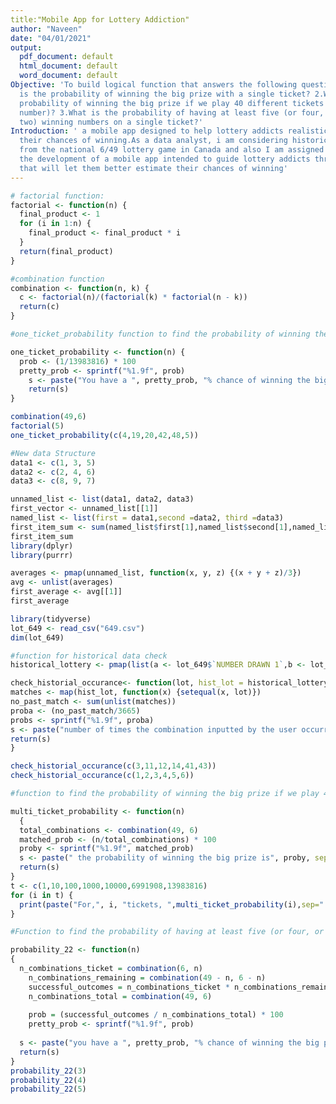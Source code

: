 ---
title:"Mobile App for Lottery Addiction"
author: "Naveen"
date: "04/01/2021"
output:
  pdf_document: default
  html_document: default
  word_document: default
Objective: 'To build logical function that answers the following questions: 1.What
  is the probability of winning the big prize with a single ticket? 2.What is the
  probability of winning the big prize if we play 40 different tickets (or any other
  number)? 3.What is the probability of having at least five (or four, or three, or
  two) winning numbers on a single ticket?'
Introduction: ' a mobile app designed to help lottery addicts realistically understand
  their chances of winning.As a data analyst, i am considering historical data coming
  from the national 6/49 lottery game in Canada and also I am assigned to assist in
  the development of a mobile app intended to guide lottery addicts through exercises
  that will let them better estimate their chances of winning'
---

```{r}
# factorial function:
factorial <- function(n) {
  final_product <- 1
  for (i in 1:n) {
    final_product <- final_product * i 
  }
  return(final_product)
}

#combination function
combination <- function(n, k) {
  c <- factorial(n)/(factorial(k) * factorial(n - k))
  return(c)
}
```

```{r}
#one_ticket_probability function to find the probability of winning the big prize with a single ticket

one_ticket_probability <- function(n) {
  prob <- (1/13983816) * 100
  pretty_prob <- sprintf("%1.9f", prob)
    s <- paste("You have a ", pretty_prob, "% chance of winning the big prize.", sep = "")
    return(s)
}

combination(49,6)
factorial(5)
one_ticket_probability(c(4,19,20,42,48,5))
```

```{r}
#New data Structure 
data1 <- c(1, 3, 5)
data2 <- c(2, 4, 6)
data3 <- c(8, 9, 7)

unnamed_list <- list(data1, data2, data3)
first_vector <- unnamed_list[[1]]
named_list <- list(first = data1,second =data2, third =data3)
first_item_sum <- sum(named_list$first[1],named_list$second[1],named_list$third[1])
first_item_sum
library(dplyr)
library(purrr)

averages <- pmap(unnamed_list, function(x, y, z) {(x + y + z)/3})
avg <- unlist(averages)
first_average <- avg[[1]]
first_average
```

```{r}
library(tidyverse)
lot_649 <- read_csv("649.csv")
dim(lot_649)

#function for historical data check 
historical_lottery <- pmap(list(a <- lot_649$`NUMBER DRAWN 1`,b <- lot_649$`NUMBER DRAWN 2`, c<- lot_649$`NUMBER DRAWN 3`,d <- lot_649$`NUMBER DRAWN 4`,e <- lot_649$`NUMBER DRAWN 5`, f <- lot_649$`NUMBER DRAWN 6`), .f = function(a,b,c,d,e,f) {c(a,b,c,d,e,f)})
```

```{r}

check_historial_occurance<- function(lot, hist_lot = historical_lottery) {
matches <- map(hist_lot, function(x) {setequal(x, lot)})
no_past_match <- sum(unlist(matches))
proba <- (no_past_match/3665)
probs <- sprintf("%1.9f", proba)
s <- paste("number of times the combination inputted by the user occurred in the past is", no_past_match," and  the probability of winning the big prize in the next drawing with that combination is",proba, sep = " ")
return(s)
}

check_historial_occurance(c(3,11,12,14,41,43))
check_historial_occurance(c(1,2,3,4,5,6))

```
```{r}
#function to find the probability of winning the big prize if we play 40 different tickets (or any other number).

multi_ticket_probability <- function(n)
  {
  total_combinations <- combination(49, 6)
  matched_prob <- (n/total_combinations) * 100
  proby <- sprintf("%1.9f", matched_prob)
  s <- paste(" the probability of winning the big prize is", proby, sep = " ")
  return(s)
}
t <- c(1,10,100,1000,10000,6991908,13983816)
for (i in t) {
  print(paste("For,", i, "tickets, ",multi_ticket_probability(i),sep=" "))
}

```

```{r}
#Function to find the probability of having at least five (or four, or three, or two) winning numbers on a single ticket.

probability_22 <- function(n)
{
  n_combinations_ticket = combination(6, n)
    n_combinations_remaining = combination(49 - n, 6 - n)
    successful_outcomes = n_combinations_ticket * n_combinations_remaining
    n_combinations_total = combination(49, 6)
    
    prob = (successful_outcomes / n_combinations_total) * 100
    pretty_prob <- sprintf("%1.9f", prob)
  
  s <- paste("you have a ", pretty_prob, "% chance of winning the big prize.", sep = "")
  return(s)
}
probability_22(3)
probability_22(4)
probability_22(5)
```
 